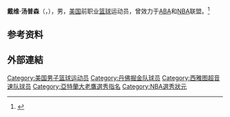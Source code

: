 {{noteTA|G1=NBA|1=zh-hans:戴维; zh-hant:大衛}}
{{Infobox NBA Player
| name         = 大衛·汤普森<br/>{{lang|en|David Thompson}}
| image = David Thompson NC State.jpg
| caption = 
| number       = 33,44
| position     = [[得分后卫|得分后卫]]     
| birth_date   = {{Birth date and age|1954|7|13}}
| birth_place  = {{USA}}[[北卡羅萊納州|北卡羅萊納州]]{{link-en|謝爾比|Shelby, North Carolina}}|
| nationality  = {{USA}}
| height_ft    = 6 
| height_in    = 4
| weight_lb    = 195
| highschool   = Crest in Shelby, North Carolina 
| college      = [[北卡羅來納州立大學|北卡羅來納州立大學]] (1972–1975)
| draft =
| draft_year   = 1975
| draft_round  = 1
| draft_pick   = 1
| draft_team   = [[亚特兰大老鹰|亚特兰大老鹰]]
| career_start = 1975
| career_end   = 1984
| years1 = {{abay|1975|start}}–{{nbay|1981|end}}
| team1 = [[丹佛金塊|丹佛金塊]]
| years2 = {{nbay|1982|start}}–{{nbay|1983|end}}
| team2 = [[西雅圖超音速|西雅圖超音速]]
| highlights =
* 4× [[NBA明星賽|NBA明星賽]] ({{nasg|1977}}–{{nasg|1979}}, {{nasg|1983}})
* [[NBA全明星賽柯比布萊恩最有價值球員|NBA明星賽MVP]] (1979)
* 2× [[NBA最佳陣容|NBA最佳陣容第一隊]] ({{nbay|1976|end}}, {{nbay|1977|end}})
* ABA All-Star ([[1976_ABA_All-Star_Game|1976]])
* [[ABA_All-Star_Game_MVP|ABA All-Star Game MVP]] (1976)
* [[All-ABA_Second_Team|All-ABA Second Team]] ({{abay|1975|end}})
* [[ABA_Rookie_of_the_Year|ABA Rookie of the Year]] (1976)
* [[ABA_All-Rookie_First_Team|ABA All-Rookie First Team]] (1976)
* [[ABA_All-Time_Team|ABA All-Time Team]]
* 33號球衣為[[丹佛金塊|丹佛金塊]]退休
* [[List_of_NCAA_Men's_Division_I_Basketball_champions|NCAA champion]] ([[1974_NCAA_Men's_Division_I_Basketball_Tournament|1974]])
* [[NCAA_Basketball_Tournament_Most_Outstanding_Player|NCAA Final Four Most Outstanding Player]] (1974)
* [[List_of_U.S._men's_college_basketball_national_player_of_the_year_awards|National college player of the year]] (1975)
* 3× Consensus first-team [[NCAA_Men's_Basketball_All-Americans|All-American]] ([[1973_NCAA_Men's_Basketball_All-Americans|1973]]–[[1975_NCAA_Men's_Basketball_All-Americans|1975]])
* 3× [[Atlantic_Coast_Conference_Men's_Basketball_Player_of_the_Year|ACC Player of the Year]] (1973–1975)
* 3× First-team [[List_of_All-Atlantic_Coast_Conference_men's_basketball_teams|All-ACC]] (1973–1975)
* No. 44 [[NC_State_Wolfpack_men's_basketball#Honored_jerseys|retired by NC State Wolfpack]]
| stats_league = ABA and NBA
| stat1label = [[得分_(籃球)|得分]]
| stat1value = 13,422 (22.7 ppg)
| stat2label = [[籃板|籃板]]
| stat2value = 2,446 (4.1 rpg)
| stat3label = [[助攻|助攻]]
| stat3value = 1,939 (3.3 apg)
| bbr = thompda01
| HOF_player = david-o-Thompson
| CBBASKHOF_year = 2006
}}
{{世大運獎牌記錄
|項目=籃球
|a1=1973
|b1=1
}}
'''戴维·汤普森'''（{{lang-en|David Thompson}}，{{Bd|1954年|7月13日||}}），男，[[美国|美国]]前职业[[篮球|篮球]]运动员，曾效力于[[ABA|ABA]]和[[NBA|NBA]]联盟。<ref>{{Cite web|title=David Thompson Stats|url=https://www.basketball-reference.com/players/t/thompda01.html|access-date=2021-05-08|work=Basketball-Reference|language=en|archive-date=2012-05-09|archive-url=https://web.archive.org/web/20120509194546/http://www.basketball-reference.com/players/t/thompda01.html|dead-url=no}}</ref>

== 参考资料 ==
{{Reflist}}

== 外部連結 ==
{{大西洋沿岸联盟年度最佳男子篮球运动员}}
{{NABC年度最佳球员}}
{{阿道夫·鲁普奖获得者}}
{{奥斯卡·罗伯逊奖}}
{{UPI大学篮球年度最佳球员}}
{{赫尔姆斯基金会大学篮球年度最佳球员}}
{{奈史密斯学院年度最佳男子球员}}
{{美联社大学篮球年度最佳男子球员}}
{{体育新闻大学篮球年度最佳男子球员}}
{{NCAA一级男子篮球锦标赛最杰出球员}}
{{1975 NBA Draft}}
{{NBA选秀状元}}
{{ABA年度最佳新秀}}
{{ABA全明星赛最有价值球员}}
{{丹佛掘金}}

{{Authority control}}
{{DEFAULTSORT:Thompson, David}}
[[Category:美国男子篮球运动员|Category:美国男子篮球运动员]]
[[Category:丹佛掘金队球员|Category:丹佛掘金队球员]]
[[Category:西雅图超音速队球员|Category:西雅图超音速队球员]]
[[Category:亞特蘭大老鷹選秀指名|Category:亞特蘭大老鷹選秀指名]]
[[Category:NBA選秀狀元|Category:NBA選秀狀元]]